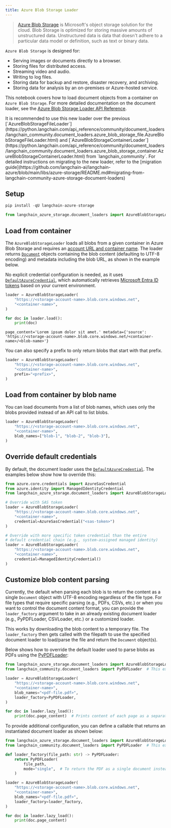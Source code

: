 ```yaml
---
title: Azure Blob Storage Loader
---
```


>[Azure Blob Storage](https://learn.microsoft.com/en-us/azure/storage/blobs/storage-blobs-introduction) is Microsoft's object storage solution for the cloud. Blob Storage is optimized for storing massive amounts of unstructured data. Unstructured data is data that doesn't adhere to a particular data model or definition, such as text or binary data.

`Azure Blob Storage` is designed for:

- Serving images or documents directly to a browser.
- Storing files for distributed access.
- Streaming video and audio.
- Writing to log files.
- Storing data for backup and restore, disaster recovery, and archiving.
- Storing data for analysis by an on-premises or Azure-hosted service.

This notebook covers how to load document objects from a container on `Azure Blob Storage`. For more detailed documentation on the document loader, see the [Azure Blob Storage Loader API Reference](https://reference.langchain.com/python/integrations/langchain_azure_storage/).

<Note>
It is recommended to use this new loader over the previous [`AzureBlobStorageFileLoader`](https://python.langchain.com/api_reference/community/document_loaders/langchain_community.document_loaders.azure_blob_storage_file.AzureBlobStorageFileLoader.html) and [`AzureBlobStorageContainerLoader`](https://python.langchain.com/api_reference/community/document_loaders/langchain_community.document_loaders.azure_blob_storage_container.AzureBlobStorageContainerLoader.html) from `langchain_community`. For detailed instructions on migrating to the new loader, refer to the [migration guide](https://github.com/langchain-ai/langchain-azure/blob/main/libs/azure-storage/README.md#migrating-from-langchain-community-azure-storage-document-loaders)
</Note>


## Setup

```python
pip install -qU langchain-azure-storage
```

```python
from langchain_azure_storage.document_loaders import AzureBlobStorageLoader
```

## Load from container

The `AzureBlobStorageLoader` loads all blobs from a given container in Azure Blob Storage and requires an [account URL and container name](https://learn.microsoft.com/en-us/rest/api/storageservices/Naming-and-Referencing-Containers--Blobs--and-Metadata#resource-uri-syntax). The loader returns [`Document`](https://reference.langchain.com/python/langchain_core/documents/#langchain_core.documents.base.Document) objects containing the blob content (defaulting to UTF-8 encoding) and metadata including the blob URL, as shown in the example below.

No explicit credential configuration is needed, as it uses [`DefaultAzureCredential`](https://learn.microsoft.com/en-us/azure/developer/python/sdk/authentication/credential-chains?tabs=dac#defaultazurecredential-overview), which automatically retrieves [Microsoft Entra ID tokens](https://learn.microsoft.com/en-us/azure/storage/blobs/authorize-access-azure-active-directory) based on your current environment.

```python
loader = AzureBlobStorageLoader(
    "https://<storage-account-name>.blob.core.windows.net",
    "<container-name>",
)

for doc in loader.load():
    print(doc)
```

```output
page_content='Lorem ipsum dolor sit amet.' metadata={'source': 'https://<storage-account-name>.blob.core.windows.net/<container-name>/<blob-name>'}
```

You can also specify a prefix to only return blobs that start with that prefix.

```python
loader = AzureBlobStorageLoader(
    "https://<storage-account-name>.blob.core.windows.net",
    "<container-name>",
    prefix="<prefix>",
)
```

## Load from container by blob name

You can load documents from a list of blob names, which uses only the blobs provided instead of an API call to list blobs.

```python
loader = AzureBlobStorageLoader(
    "https://<storage-account-name>.blob.core.windows.net",
    "<container-name>",
    blob_names=["blob-1", "blob-2", "blob-3"],
)
```

## Override default credentials

By default, the document loader uses the [`DefaultAzureCredential`](https://learn.microsoft.com/en-us/azure/developer/python/sdk/authentication/credential-chains?tabs=dac#defaultazurecredential-overview). The examples below show how to override this:

```python
from azure.core.credentials import AzureSasCredential
from azure.identity import ManagedIdentityCredential
from langchain_azure_storage.document_loaders import AzureBlobStorageLoader

# Override with SAS token
loader = AzureBlobStorageLoader(
    "https://<storage-account-name>.blob.core.windows.net",
    "<container-name>",
    credential=AzureSasCredential("<sas-token>")
)

# Override with more specific token credential than the entire
# default credential chain (e.g., system-assigned managed identity)
loader = AzureBlobStorageLoader(
    "https://<storage-account-name>.blob.core.windows.net",
    "<container-name>",
    credential=ManagedIdentityCredential()
)
```

## Customize blob content parsing

Currently, the default when parsing each blob is to return the content as a single `Document` object with UTF-8 encoding regardless of the file type. For file types that require specific parsing (e.g., PDFs, CSVs, etc.) or when you want to control the document content format, you can provide the `loader_factory` argument to take in an already existing document loader (e.g., PyPDFLoader, CSVLoader, etc.) or a customized loader.

This works by downloading the blob content to a temporary file. The `loader_factory` then gets called with the filepath to use the specified document loader to load/parse the file and return the `Document` object(s).

Below shows how to override the default loader used to parse blobs as PDFs using the [PyPDFLoader](https://python.langchain.com/api_reference/community/document_loaders/langchain_community.document_loaders.pdf.PyPDFLoader.html#pypdfloader):

```python
from langchain_azure_storage.document_loaders import AzureBlobStorageLoader
from langchain_community.document_loaders import PyPDFLoader  # This examples requires installing `langchain-community` and `pypdf`

loader = AzureBlobStorageLoader(
    "https://<storage-account-name>.blob.core.windows.net",
    "<container-name>",
    blob_names="<pdf-file.pdf>",
    loader_factory=PyPDFLoader,
)

for doc in loader.lazy_load():
    print(doc.page_content)  # Prints content of each page as a separate document
```

To provide additional configuration, you can define a callable that returns an instantiated document loader as shown below:

```python
from langchain_azure_storage.document_loaders import AzureBlobStorageLoader
from langchain_community.document_loaders import PyPDFLoader  # This examples requires installing `langchain-community` and `pypdf`

def loader_factory(file_path: str) -> PyPDFLoader:
    return PyPDFLoader(
        file_path,
        mode="single",  # To return the PDF as a single document instead of extracting documents by page
    )

loader = AzureBlobStorageLoader(
    "https://<storage-account-name>.blob.core.windows.net",
    "<container-name>",
    blob_names="<pdf-file.pdf>",
    loader_factory=loader_factory,
)

for doc in loader.lazy_load():
    print(doc.page_content)
```
